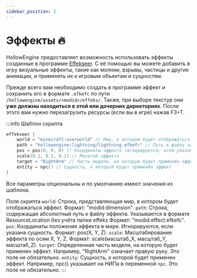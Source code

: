 ```yaml
---
sidebar_position: 2
---
```


# Эффекты 🔥

HollowEngine предоставляет возможность использовать эффекты созданные в программе [Effekseer](https://effekseer.github.io/en/). С её помощью вы можете добавить в игру визуальные эффекты, такие как молнии, взрывы, частицы и другие анимации, и применять их к игровым объектам и сущностям.

Прежде всего вам необходимо создать в программе эффект и сохранить его в формате `.efkefc` по пути `/hollowengine/assets/<modid>/effeks/`. Также, при выборе текстур они **уже должны находиться в этой или дочерних директориях**. После этого вам нужно перезагрузить ресурсы (если вы в игре) нажав F3+T.

:::info Шаблон скрипта
```kts
effekseer {
    world = "minecraft:overworld" // Мир, в котором будет отображаться эффект
    path = "hollowengine:lightning/lightning.efkefc" // Путь к файлу эффекта
    pos = pos(0, 0, 0) // Координаты эффекта (игнорируется, если указана сущность)
    scale(0.1, 0.1, 0.1) // Масштаб эффекта
    target = "RightArm" // Часть модели, на которую будет применён эффект
    entity = npc() // Сущность, к которой будет применён эффект
}
```
Все параметры опциональны и по умолчанию имеют значения из шаблона.

Поля скрипта
`world`: Строка, представляющая мир, в котором будет отображаться эффект. Формат: "modid:dimension".
`path`: Строка, содержащая абсолютный путь к файлу эффекта. Указывается в формате ResourceLocation без учёта папки effeks Формат: "modid:effect.efkefc".
`pos`: Координаты положения эффекта в мире. Игнорируются, если указана сущность. Формат: pos(X, Y, Z).
`scale`: Масштабирование эффекта по осям X, Y, Z. Формат: scale(масштаб_X, масштаб_Y, масштаб_Z).
`target`: Определенная часть модели, на которую будет применен эффект. Например, "RightArm" означает правую руку. Это поле не обязательно.
`entity`: Сущность, к которой будет применен эффект. Например, npc() указывает на НИПа в переменной `npc`. Это поле не обязательно.
:::